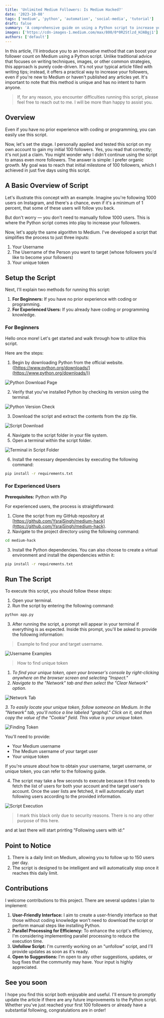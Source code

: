 ```yaml
---
title: 'Unlimited Medium Followers: Is Medium Hacked?'
date: '2023-10-08'
tags: ['medium', 'python', 'automation', 'social-media', 'tutorial']
draft: false
summary: 'A comprehensive guide on using a Python script to increase your Medium followers, including setup instructions for both beginners and experienced users.'
images: ['https://cdn-images-1.medium.com/max/800/0*0R2Stlzd_HJABgj1']
authors: ['default']
---
```


In this article, I'll introduce you to an innovative method that can boost your follower count on Medium using a Python script. Unlike traditional advice that focuses on writing techniques, images, or other common strategies, this approach is purely code-driven. It's not your typical article filled with writing tips; instead, it offers a practical way to increase your followers, even if you're new to Medium or haven't published any articles yet. It's important to note that this method is unique and has no intent to harm anyone.

> If, for any reason, you encounter difficulties running this script, please feel free to reach out to me. I will be more than happy to assist you.

## Overview

Even if you have no prior experience with coding or programming, you can easily use this script.

Now, let's set the stage. I personally applied and tested this script on my own account to gain my initial 100 followers. Yes, you read that correctly; it's not just a claim. You might wonder why I didn't continue using the script to amass even more followers. The answer is simple: I prefer organic growth. My goal was to reach that initial milestone of 100 followers, which I achieved in just five days using this script.

## A Basic Overview of Script

Let's illustrate this concept with an example. Imagine you're following 1000 users on Instagram, and there's a chance, even if it's a minimum of 1 percent, that some of these users will follow you back.

But don't worry — you don't need to manually follow 1000 users. This is where the Python script comes into play to increase your followers.

Now, let's apply the same algorithm to Medium. I've developed a script that simplifies the process to just three inputs:

1. Your Username
2. The Username of the Person you want to target (whose followers you'd like to become your followers)
3. Your unique token

## Setup the Script

Next, I'll explain two methods for running this script:

1. **For Beginners:** If you have no prior experience with coding or programming.
2. **For Experienced Users:** If you already have coding or programming knowledge.

### For Beginners

Hello once more! Let's get started and walk through how to utilize this script.

Here are the steps:

1. Begin by downloading Python from the official website. ([https://www.python.org/downloads/](https://www.python.org/downloads/))

![Python Download Page](https://cdn-images-1.medium.com/max/800/1*U8ieopVT6Ba7JQNbehdS8w.png)

2. Verify that you've installed Python by checking its version using the terminal.

![Python Version Check](https://cdn-images-1.medium.com/max/800/1*FKvq-Hnz9VHZbnpJRZ1VTA.png)

3. Download the script and extract the contents from the zip file.

![Script Download](https://cdn-images-1.medium.com/max/800/1*ORwjrnhQFCSqftbZrbWfAw.png)

4. Navigate to the script folder in your file system.
5. Open a terminal within the script folder.

![Terminal in Script Folder](https://cdn-images-1.medium.com/max/800/1*K4lZE0deDzQfyTL9q8sqQA.png)

6. Install the necessary dependencies by executing the following command:

```bash
pip install -r requirements.txt
```

### For Experienced Users

**Prerequisites:** Python with Pip

For experienced users, the process is straightforward:

1. Clone the script from my GitHub repository at [https://github.com/YsrajSingh/medium-hack](https://github.com/YsrajSingh/medium-hack).
2. Navigate to the project directory using the following command:

```bash
cd medium-hack
```

3. Install the Python dependencies. You can also choose to create a virtual environment and install the dependencies within it:

```bash
pip install -r requirements.txt
```

## Run The Script

To execute this script, you should follow these steps:

1. Open your terminal.
2. Run the script by entering the following command:

```bash
python app.py
```

3. After running the script, a prompt will appear in your terminal if everything is as expected. Inside this prompt, you'll be asked to provide the following information:

> Example to find your and target username.

![Username Examples](https://cdn-images-1.medium.com/max/800/1*4tt5sYuWmwrIt3RjS3Qj0Q.png)

> How to find unique token

1. _To find your unique token, open your browser's console by right-clicking anywhere on the browser screen and selecting "Inspect."_
2. _Navigate to the "Network" tab and then select the "Clear Network" option._

![Network Tab](https://cdn-images-1.medium.com/max/800/1*yYPY59-VlcVOizLChhAlag.png)

_3. To easily locate your unique token, follow someone on Medium. In the "Network" tab, you'll notice a line labeled "graphql." Click on it, and then copy the value of the "Cookie" field. This value is your unique token._

![Finding Token](https://cdn-images-1.medium.com/max/800/1*G_Tpv4BLUJ4-h8_0cXx4RA.png)

You'll need to provide:

- Your Medium username
- The Medium username of your target user
- Your unique token

If you're unsure about how to obtain your username, target username, or unique token, you can refer to the following guide.

4. The script may take a few seconds to execute because it first needs to fetch the list of users for both your account and the target user's account. Once the user lists are fetched, it will automatically start following users according to the provided information.

![Script Execution](https://cdn-images-1.medium.com/max/800/1*L9d_Qbs6P3vmsivV50jO9Q.png)

> I mark this black only due to security reasons. There is no any other purpose of this here.

and at last there will start printing "Following users with id:"

## Point to Notice

1. There is a daily limit on Medium, allowing you to follow up to 150 users per day.
2. The script is designed to be intelligent and will automatically stop once it reaches this daily limit.

## Contributions

I welcome contributions to this project. There are several updates I plan to implement:

1. **User-Friendly Interface:** I aim to create a user-friendly interface so that those without coding knowledge won't need to download the script or perform manual steps like installing Python.
2. **Parallel Processing for Efficiency:** To enhance the script's efficiency, I'm considering implementing parallel processing to reduce the execution time.
3. **Unfollow Script:** I'm currently working on an "unfollow" script, and I'll provide updates as soon as it's ready.
4. **Open to Suggestions:** I'm open to any other suggestions, updates, or bug fixes that the community may have. Your input is highly appreciated.

## See you soon

I hope you find this script both enjoyable and useful. I'll ensure to promptly update the article if there are any future improvements to the Python script. Whether you've just reached your first 100 followers or already have a substantial following, congratulations are in order!
